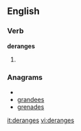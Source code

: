 
==English==

===Verb===
'''deranges'''

# {{third-person singular of|[[derange]]}}

===Anagrams===
* {{alphagram|adeegnrs}}
* [[grandees#English|grandees]]
* [[grenades#English|grenades]]


[[it:deranges]]
[[vi:deranges]]